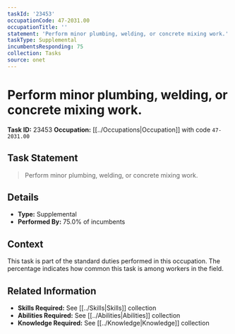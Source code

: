 ```yaml
---
taskId: '23453'
occupationCode: 47-2031.00
occupationTitle: ''
statement: 'Perform minor plumbing, welding, or concrete mixing work.'
taskType: Supplemental
incumbentsResponding: 75
collection: Tasks
source: onet
---
```

# Perform minor plumbing, welding, or concrete mixing work.

**Task ID:** 23453
**Occupation:** [[../Occupations|Occupation]] with code `47-2031.00`

## Task Statement

> Perform minor plumbing, welding, or concrete mixing work.

## Details

- **Type:** Supplemental
- **Performed By:** 75.0% of incumbents

## Context

This task is part of the standard duties performed in this occupation. The percentage indicates how common this task is among workers in the field.

## Related Information

- **Skills Required:** See [[../Skills|Skills]] collection
- **Abilities Required:** See [[../Abilities|Abilities]] collection
- **Knowledge Required:** See [[../Knowledge|Knowledge]] collection
